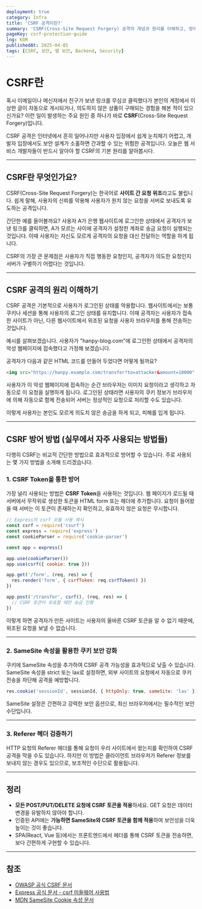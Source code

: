 ```yaml
---
deployment: true
category: Infra
title: 'CSRF 공격이란?'
summary: 'CSRF(Cross-Site Request Forgery) 공격의 개념과 원리를 이해하고, 방어하기 위한 방법을 알아봅시다.'
pageKey: csrf-protection-guide
lng: KOR
publishedAt: 2025-04-05
tags: [CSRF, 보안, 웹 보안, Backend, Security]
---
```


# CSRF란

혹시 이메일이나 메신저에서 친구가 보낸 링크를 무심코 클릭했다가 본인의 계정에서 이상한 글이 자동으로 게시되거나, 의도하지 않은 상품이 구매되는 경험을 해본 적이 있으신가요? 이런 일이 발생하는 주요 원인 중 하나가 바로 **CSRF**(Cross-Site Request Forgery)입니다.



CSRF 공격은 인터넷에서 흔히 일어나지만 사용자 입장에서 쉽게 눈치채기 어렵고, 개발자 입장에서도 보안 설계가 소홀하면 간과할 수 있는 위험한 공격입니다. 오늘은 웹 서비스 개발자들이 반드시 알아야 할 CSRF의 기본 원리를 알아봅시다.

---

## CSRF란 무엇인가요?

CSRF(Cross-Site Request Forgery)는 한국어로 **사이트 간 요청 위조**라고도 불립니다. 쉽게 말해, 사용자의 신뢰를 악용해 사용자가 원치 않는 요청을 서버로 보내도록 유도하는 공격입니다.



간단한 예를 들어볼까요? 사용자 A가 은행 웹사이트에 로그인한 상태에서 공격자가 보낸 링크를 클릭하면, A가 모르는 사이에 공격자가 설정한 계좌로 송금 요청이 실행되는 것입니다. 이때 사용자는 자신도 모르게 공격자의 요청을 대신 전달하는 역할을 하게 됩니다.



CSRF의 가장 큰 문제점은 사용자가 직접 행동한 요청인지, 공격자가 의도한 요청인지 서버가 구별하기 어렵다는 것입니다.

---

## CSRF 공격의 원리 이해하기

CSRF 공격은 기본적으로 사용자가 로그인된 상태를 악용합니다. 웹사이트에서는 보통 쿠키나 세션을 통해 사용자의 로그인 상태를 유지합니다. 이때 공격자는 사용자가 접속한 사이트가 아닌, 다른 웹사이트에서 위조된 요청을 사용자 브라우저를 통해 전송하는 것입니다.



예시를 살펴보겠습니다. 사용자가 "hanpy-blog.com"에 로그인한 상태에서 공격자의 악성 웹페이지에 접속했다고 가정해 보겠습니다.



공격자가 다음과 같은 HTML 코드를 만들어 두었다면 어떻게 될까요?

```html title="csrf" showLineNumbers
<img src="https://hanpy.example.com/transfer?to=attacker&amount=10000" />
```

사용자가 이 악성 웹페이지에 접속하는 순간 브라우저는 이미지 요청이라고 생각하고 자동으로 이 요청을 실행하게 됩니다. 로그인된 상태라면 사용자의 쿠키 정보가 브라우저에 의해 자동으로 함께 전송되어 서버는 정상적인 요청으로 처리할 수도 있습니다.



이렇게 사용자는 본인도 모르게 의도치 않은 송금을 하게 되고, 피해를 입게 됩니다.

---

## CSRF 방어 방법 (실무에서 자주 사용되는 방법들)

다행히 CSRF는 비교적 간단한 방법으로 효과적으로 방어할 수 있습니다. 주로 사용되는 몇 가지 방법을 소개해 드리겠습니다.

### 1. CSRF Token을 통한 방어

가장 널리 사용되는 방법은 **CSRF Token**을 사용하는 것입니다. 웹 페이지가 로드될 때 서버에서 무작위로 생성한 토큰을 HTML form 또는 헤더에 추가합니다. 요청이 들어왔을 때 서버는 이 토큰이 존재하는지 확인하고, 유효하지 않은 요청은 무시합니다.

```javascript title="csrf" showLineNumbers
// Express의 csrf 모듈 사용 예시
const csrf = require('csurf')
const express = require('express')
const cookieParser = require('cookie-parser')

const app = express()

app.use(cookieParser())
app.use(csrf({ cookie: true }))

app.get('/form', (req, res) => {
  res.render('form', { csrfToken: req.csrfToken() })
})

app.post('/transfer', csrf(), (req, res) => {
  // CSRF 토큰이 유효할 때만 송금 진행
})
```

이렇게 하면 공격자가 만든 사이트는 사용자의 올바른 CSRF 토큰을 알 수 없기 때문에, 위조된 요청을 보낼 수 없습니다.

---

### 2. SameSite 속성을 활용한 쿠키 보안 강화

쿠키에 <codeline>SameSite</codeline> 속성을 추가하여 CSRF 공격 가능성을 효과적으로 낮출 수 있습니다. SameSite 속성을 strict 또는 lax로 설정하면, 외부 사이트의 요청에서 자동으로 쿠키 전송을 차단해 공격을 예방합니다.

```javascript
res.cookie('sessionId', sessionId, { httpOnly: true, sameSite: 'lax' })
```

SameSite 설정은 간편하고 강력한 보안 옵션으로, 최신 브라우저에서는 필수적인 보안 수단입니다.

---

### 3. Referer 헤더 검증하기

HTTP 요청의 Referer 헤더를 통해 요청이 우리 사이트에서 왔는지를 확인하여 CSRF 공격을 막을 수도 있습니다. 하지만 이 방법은 클라이언트 브라우저가 Referer 정보를 보내지 않는 경우도 있으므로, 보조적인 수단으로 활용됩니다.

---

## 정리

- **모든 POST/PUT/DELETE 요청에 CSRF 토큰을 적용**하세요. GET 요청은 데이터 변경을 유발하지 않아야 합니다.
- 인증된 API에는 **가능하면 SameSite와 CSRF 토큰을 함께 적용**하여 보안성을 더욱 높이는 것이 좋습니다.
- SPA(React, Vue 등)에서는 프론트엔드에서 헤더를 통해 CSRF 토큰을 전송하면, 보다 간편하게 구현할 수 있습니다.

---

## 참조

- [OWASP 공식 CSRF 문서](https://owasp.org/www-community/attacks/csrf)
- [Express 공식 문서 - csrf 미들웨어 사용법](https://expressjs.com/en/resources/middleware/csurf.html)
- [MDN SameSite Cookie 속성 문서](https://developer.mozilla.org/ko/docs/Web/HTTP/Headers/Set-Cookie/SameSite)

